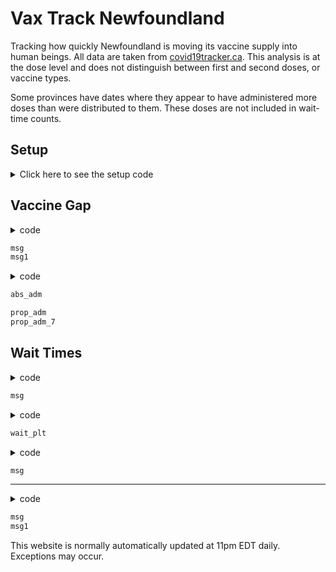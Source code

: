 Vax Track Newfoundland
================

Tracking how quickly Newfoundland is moving its vaccine supply into human beings. All
data are taken from [covid19tracker.ca](https://covid19tracker.ca). This 
analysis is at the dose level and does not distinguish between first and second
doses, or vaccine types.

Some provinces have dates where they appear to have administered more doses
than were distributed to them. These doses are not included in wait-time counts.

## Setup

<details><summary>Click here to see the setup code</summary>

Load packages and import data:

```r
knitr::opts_chunk$set(message = FALSE, warning = FALSE)
setwd('~/MyProjects/COVID19/VaxTrack/')
library(jsonlite)
library(tidyverse)
theme_set(theme_bw())
library(lubridate)
url = 'https://api.covid19tracker.ca/reports/province/nl?fill_dates=true'
upd = fromJSON(url)
dat_can = upd$data
# head(dat_can)
# tail(dat_can)
# summary(dat_can)
dat_can$date = ymd(dat_can$date)
source('functions.R')
# summary(dat_can)

dat_vax = (dat_can
		   %>% filter(!is.na(total_vaccines_distributed))
		   %>% select(date,change_vaccinations,
		   		   change_vaccines_distributed,total_vaccinations,
		   		   total_vaccines_distributed))
# dim(dat_vax)
# head(dat_vax)
```

[functions.R](./functions.R)
</details>

## Vaccine Gap

<details><summary>code</summary>
```r
dist_tot = dat_vax[nrow(dat_vax),'total_vaccines_distributed']
admn_tot = dat_vax[nrow(dat_vax),'total_vaccinations']
msg = paste('So far Newfoundland has received ', 
			format(dist_tot, nsmall = 1, big.mark = ','), 
			' vaccine doses, and ',
			format(admn_tot, nsmall = 1, big.mark = ','), 
			' of those have been administered.', sep = '')
msg1 = paste('This is a cumulative administration rate of ', 
			100*round(admn_tot/dist_tot, 4), '%', sep = '')
```
</details>

```r
msg
msg1
```

<details><summary>code</summary>
```r
# head(dat_vax)
dat_tot_long = (dat_vax
				%>% select(-change_vaccinations, 
						   -change_vaccines_distributed)
				%>% gather(Variable, Count, -date)
				%>% mutate(Variable = factor(Variable, 
											 levels = c('total_vaccines_distributed',
											 		   'total_vaccinations'))))
# head(dat_tot_long)
abs_adm = ggplot(dat_tot_long, aes(date, Count, fill = Variable)) +
	geom_area(position = 'identity') +
	scale_fill_manual(values = c('sienna4', 'sienna1'), 
					  labels = c('doses distributed','doses administered'),
					  name = NULL) +
	xlab('Date') +
	ggtitle('Total cumulative doses distributed\nand administered over time')
dat_vax = (dat_vax
		   %>% mutate(prop_dist = 
		   		   	total_vaccinations/total_vaccines_distributed,
		   		   prop_7 = roll_avg(prop_dist, 7)))
prop_adm = ggplot(dat_vax, aes(date, prop_dist)) +
	geom_line() +
	ylim(0,1) +
	xlab('Date') +
	ylab('Proportion Administered') +
	ggtitle('Instantaneous proportion of delivered doses\nthat have been administered')

prop_adm_7 = ggplot(dat_vax, aes(date, prop_7)) +
	geom_line() +
	ylim(0, 1) +
	xlab('Date') +
	ylab('Proportion Administered') +
	ggtitle('Rolling 7-day average of proportion of delivered doses\nthat have been administered')
```
</details>

```r
abs_adm
```
```r
prop_adm
prop_adm_7
```


## Wait Times

<details><summary>code</summary>
```r
wt_df = get_wait(dat_vax)
wait = get_avg(wt_df)
msg = paste('Vaccine doses have waited an average of', round(wait,1), 'days between being distributed and being administered.')
```
</details>

```r
msg
```

<details><summary>code</summary>
```r
wait_df = data.frame(Wait = NA)

for(i in 2:nrow(dat_vax)){
	wait_df = rbind(wait_df, 
					data.frame(Wait = get_avg(wt_df, 1, i)))
}
wait_df = data.frame(Wait = wait_df[-1,])
head(wait_df)
wait_df$Date = dat_vax[-1,'date']

wait_plt = ggplot(wait_df, aes(Date, Wait)) +
	geom_line() +
	ylab('Wait Time (Days)') +
	ggtitle('Cumulative average time it takes a vaccine dose\nto go from distribution to administration\nin Newfoundland')
```
</details>

```r
wait_plt
```

<details><summary>code</summary>
```r
counted = sum(wt_df$Doses)
for (i in 1:nrow(dat_vax)){
	dist = dat_vax[i, 'total_vaccines_distributed']
	if (counted < dist){
		break
	}
}
n = nrow(wt_df)
leftover = dist - counted
pos = i
timediff = today() - dat_vax[pos, 'date']

avg_wt = data.frame(Time = timediff, Doses = leftover)
# avg_wt

for (i in (pos+1):nrow(dat_vax)){
	i = i + 1
	i
	dat_vax[i,]
	timediff = today() - dat_vax[i, 'date']
	timediff
	avg_wt = rbind(avg_wt,
				   data.frame(Time = timediff,
				   		   Doses = dat_vax[i, 'change_vaccines_distributed']))
	avg_wt
}

avg_wt = na.omit(avg_wt)

new_wt = sum(avg_wt$Time * avg_wt$Doses)/sum(avg_wt$Doses)

msg = paste('Current unadministered doses have been waiting an average of',
			round(new_wt,1), 'days.')
```
</details>

```r
msg
```

---

<details><summary>code</summary>
```r
msg = paste('This website was last updated', today())
msg1 = paste('The most recent data are from', max(dat_vax$date))
```
</details>

```r
msg
msg1
```

This website is normally automatically updated at 11pm EDT daily. Exceptions 
may occur.
